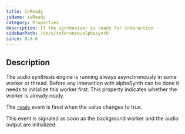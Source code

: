 ```yaml
---
title: IsReady
jsName: isReady
category: Properties
description: If the synthesizer is ready for interaction.
sidebarPath: /docs/reference/alphasynth
since: 0.9.6
---
```



## Description
The audio synthesis engine is running always asynchronously in some worker or thread. 
Before any interaction with alphaSynth can be done it needs to initialize this worker first. 
This property indicates whether the worker is already ready. 

The [`ready`](/docs/reference/alphasynth/ready) event is fired when the value changes to true. 

This event is signaled as soon as the background worker and the audio output are initialized.

<PropertyDescription metadata={metadata} />